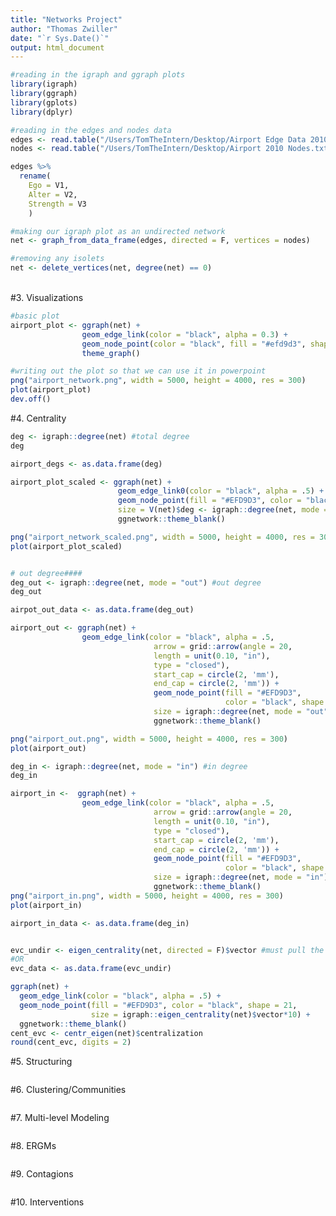 ```yaml
---
title: "Networks Project"
author: "Thomas Zwiller"
date: "`r Sys.Date()`"
output: html_document
---
```


```r
#reading in the igraph and ggraph plots
library(igraph)
library(ggraph)
library(gplots)
library(dplyr)
```

```r
#reading in the edges and nodes data
edges <- read.table("/Users/TomTheIntern/Desktop/Airport Edge Data 2010.txt")
nodes <- read.table("/Users/TomTheIntern/Desktop/Airport 2010 Nodes.txt")

edges %>% 
  rename(
    Ego = V1,
    Alter = V2,
    Strength = V3
    )

#making our igraph plot as an undirected network
net <- graph_from_data_frame(edges, directed = F, vertices = nodes)

#removing any isolets 
net <- delete_vertices(net, degree(net) == 0)
```
<br>
#3. Visualizations
```r
#basic plot
airport_plot <- ggraph(net) +
                geom_edge_link(color = "black", alpha = 0.3) +
                geom_node_point(color = "black", fill = "#efd9d3", shape = 21) +
                theme_graph()

#writing out the plot so that we can use it in powerpoint
png("airport_network.png", width = 5000, height = 4000, res = 300)
plot(airport_plot)
dev.off()
```

#4. Centrality
```r
deg <- igraph::degree(net) #total degree
deg 

airport_degs <- as.data.frame(deg)

airport_plot_scaled <- ggraph(net) + 
                        geom_edge_link0(color = "black", alpha = .5) +
                        geom_node_point(fill = "#EFD9D3", color = "black", shape = 21, 
                        size = V(net)$deg <- igraph::degree(net, mode = "all") / 50) + #node size is now based on degree rather than a number of your choosing
                        ggnetwork::theme_blank()

png("airport_network_scaled.png", width = 5000, height = 4000, res = 300)
plot(airport_plot_scaled)


# out degree####
deg_out <- igraph::degree(net, mode = "out") #out degree
deg_out

airpot_out_data <- as.data.frame(deg_out)

airport_out <- ggraph(net) + 
                geom_edge_link(color = "black", alpha = .5,
                                arrow = grid::arrow(angle = 20,
                                length = unit(0.10, "in"),
                                type = "closed"), 
                                start_cap = circle(2, 'mm'),
                                end_cap = circle(2, 'mm')) +
                                geom_node_point(fill = "#EFD9D3", 
                                                color = "black", shape = 21, 
                                size = igraph::degree(net, mode = "out")) +
                                ggnetwork::theme_blank()

png("airport_out.png", width = 5000, height = 4000, res = 300)
plot(airport_out)

deg_in <- igraph::degree(net, mode = "in") #in degree
deg_in

airport_in <-  ggraph(net) + 
                geom_edge_link(color = "black", alpha = .5,
                                arrow = grid::arrow(angle = 20,
                                length = unit(0.10, "in"),
                                type = "closed"), 
                                start_cap = circle(2, 'mm'),
                                end_cap = circle(2, 'mm')) +
                                geom_node_point(fill = "#EFD9D3", 
                                                color = "black", shape = 21, 
                                size = igraph::degree(net, mode = "in")) +
                                ggnetwork::theme_blank()
png("airport_in.png", width = 5000, height = 4000, res = 300)
plot(airport_in)

airport_in_data <- as.data.frame(deg_in)


evc_undir <- eigen_centrality(net, directed = F)$vector #must pull the vector
#OR
evc_data <- as.data.frame(evc_undir)

ggraph(net) + 
  geom_edge_link(color = "black", alpha = .5) +
  geom_node_point(fill = "#EFD9D3", color = "black", shape = 21, 
                  size = igraph::eigen_centrality(net)$vector*10) +
  ggnetwork::theme_blank()
cent_evc <- centr_eigen(net)$centralization
round(cent_evc, digits = 2)
```

#5. Structuring
```r

```

#6. Clustering/Communities
```r

```

#7. Multi-level Modeling
```r

```

#8. ERGMs
```r

```

#9. Contagions
```r

```

#10. Interventions
```r

```




<br>
<br>
<br>
